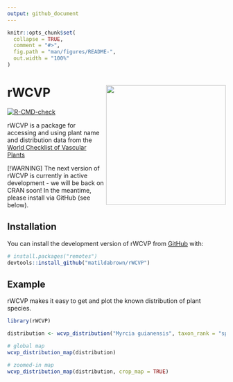 ```yaml
---
output: github_document
---
```


<!-- README.md is generated from README.Rmd. Please edit that file -->

```r
knitr::opts_chunk$set(
  collapse = TRUE,
  comment = "#>",
  fig.path = "man/figures/README-",
  out.width = "100%"
)
```

# rWCVP <a href="https://matildabrown.github.io/rWCVP/"><img src="man/figures/logo.png" align="right" height="276"/></a>

<!-- badges: start -->

<!-- badges: start -->

[![R-CMD-check](https://github.com/matildabrown/rWCVP/workflows/R-CMD-check/badge.svg)](https://github.com/matildabrown/rWCVP/actions)

<!-- badges: end -->

<!-- badges: end -->

rWCVP is a package for accessing and using plant name and distribution data from the [World Checklist of Vascular Plants](https://powo.science.kew.org//)

[!WARNING] The next version of rWCVP is currently in active development - we will be back on CRAN soon! In the meantime, please install via GitHub (see below). 

## Installation

You can install the development version of rWCVP from [GitHub](https://github.com/) with:

``` r
# install.packages("remotes")
devtools::install_github("matildabrown/rWCVP")
```

## Example

rWCVP makes it easy to get and plot the known distribution of plant species.

```r
library(rWCVP)

distribution <- wcvp_distribution("Myrcia guianensis", taxon_rank = "species")

# global map
wcvp_distribution_map(distribution)

# zoomed-in map
wcvp_distribution_map(distribution, crop_map = TRUE)
```
